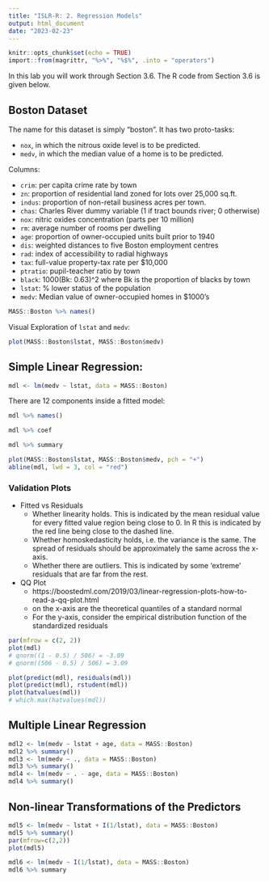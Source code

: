 ```yaml
---
title: "ISLR-R: 2. Regression Models"
output: html_document
date: "2023-02-23"
---
```


```r
knitr::opts_chunk$set(echo = TRUE)
import::from(magrittr, "%>%", "%$%", .into = "operators")
```

In this lab you will work through Section 3.6.
The R code from Section 3.6 is given below.

## Boston Dataset

The name for this dataset is simply "boston".
It has two proto-tasks:

- `nox`, in which the nitrous oxide level is to be predicted.
- `medv`, in which the median value of a home is to be predicted.

Columns:

-   `crim`: per capita crime rate by town
-   `zn`: proportion of residential land zoned for lots over 25,000 sq.ft.
-   `indus`: proportion of non-retail business acres per town.
-   `chas`: Charles River dummy variable (1 if tract bounds river; 0 otherwise)
-   `nox`: nitric oxides concentration (parts per 10 million)
-   `rm`: average number of rooms per dwelling
-   `age`: proportion of owner-occupied units built prior to 1940
-   `dis`: weighted distances to five Boston employment centres
-   `rad`: index of accessibility to radial highways
-   `tax`: full-value property-tax rate per \$10,000
-   `ptratio`: pupil-teacher ratio by town
-   `black`: 1000(Bk: 0.63)\^2 where Bk is the proportion of blacks by town
-   `lstat`: % lower status of the population
-   `medv`: Median value of owner-occupied homes in \$1000's

```r
MASS::Boston %>% names()
```

Visual Exploration of `lstat` and `medv`:

```r
plot(MASS::Boston$lstat, MASS::Boston$medv)
```

## Simple Linear Regression:

```r
mdl <- lm(medv ~ lstat, data = MASS::Boston)
```

There are 12 components inside a fitted model:

```r
mdl %>% names()
```

```r
mdl %>% coef
```

```r
mdl %>% summary
```

```r
plot(MASS::Boston$lstat, MASS::Boston$medv, pch = "+")
abline(mdl, lwd = 3, col = "red")
```

### Validation Plots

- Fitted vs Residuals
  - Whether linearity holds.
    This is indicated by the mean residual value for every fitted value region
    being close to 0.
    In R this is indicated by the red line being close to the dashed line.
  - Whether homoskedasticity holds, i.e. the variance is the same.
    The spread of residuals should be approximately the same across the x-axis.
  - Whether there are outliers.
    This is indicated by some ‘extreme’ residuals that are far from the rest.
- QQ Plot
  - https://boostedml.com/2019/03/linear-regression-plots-how-to-read-a-qq-plot.html
  - on the x-axis are the theoretical quantiles of a standard normal
  - For the y-axis, consider the empirical distribution function of the
    standardized residuals

```r
par(mfrow = c(2, 2))
plot(mdl)
# qnorm((1 - 0.5) / 506) = -3.09
# qnorm((506 - 0.5) / 506) = 3.09
```

```r
plot(predict(mdl), residuals(mdl))
plot(predict(mdl), rstudent(mdl))
plot(hatvalues(mdl))
# which.max(hatvalues(mdl))
```

## Multiple Linear Regression

```r
mdl2 <- lm(medv ~ lstat + age, data = MASS::Boston)
mdl2 %>% summary()
mdl3 <- lm(medv ~ ., data = MASS::Boston)
mdl3 %>% summary()
mdl4 <- lm(medv ~ . - age, data = MASS::Boston)
mdl4 %>% summary()
```

## Non-linear Transformations of the Predictors

```r
mdl5 <- lm(medv ~ lstat + I(1/lstat), data = MASS::Boston)
mdl5 %>% summary()
par(mfrow=c(2,2))
plot(mdl5)
```

```r
mdl6 <- lm(medv ~ I(1/lstat), data = MASS::Boston)
mdl6 %>% summary
```
